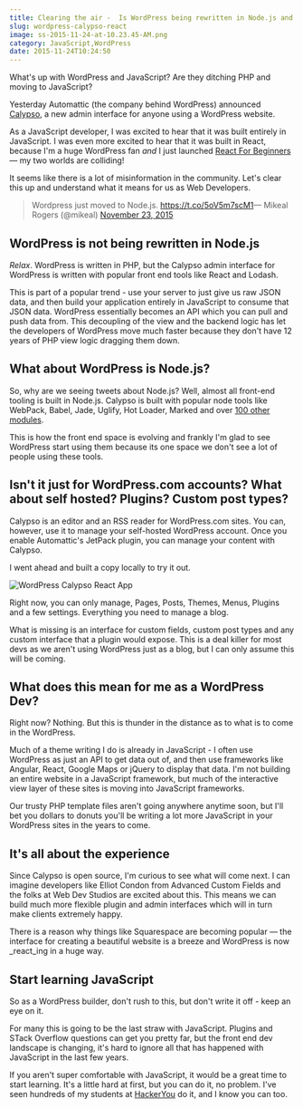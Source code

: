 ```yaml
---
title: Clearing the air -  Is WordPress being rewritten in Node.js and React?
slug: wordpress-calypso-react
image: ss-2015-11-24-at-10.23.45-AM.png
category: JavaScript,WordPress
date: 2015-11-24T10:24:50
---
```


What's up with WordPress and JavaScript? Are they ditching PHP and moving to JavaScript?

Yesterday Automattic (the company behind WordPress) announced <a href="https://developer.wordpress.com/2015/11/23/the-story-behind-the-new-wordpress-com/">Calypso</a>, a new admin interface for anyone using a WordPress website.

As a JavaScript developer, I was excited to hear that it was built entirely in JavaScript. I was even more excited to hear that it was built in React, because I'm a huge WordPress fan <em>and</em> I just launched <a href="http://ReactForBeginners.com">React For Beginners</a> — my two worlds are colliding!

It seems like there is a lot of misinformation in the community. Let's clear this up and understand what it means for us as Web Developers.

<blockquote class="twitter-tweet" data-cards="hidden" lang="en">Wordpress just moved to Node.js. <a href="https://t.co/5oV5m7scM1">https://t.co/5oV5m7scM1</a>— Mikeal Rogers (@mikeal) <a href="https://twitter.com/mikeal/status/668889464563875840">November 23, 2015</a></blockquote>

<h2>WordPress is not being rewritten in Node.js</h2>

<em>Relax</em>. WordPress is written in PHP, but the Calypso admin interface for WordPress is written with popular front end tools like React and Lodash.

This is part of a popular trend - use your server to just give us raw JSON data, and then build your application entirely in JavaScript to consume that JSON data. WordPress essentially becomes an API which you can pull and push data from. This decoupling of the view and the backend logic has let the developers of WordPress move much faster because they don't have 12 years of PHP view logic dragging them down.

<h2>What about WordPress is Node.js?</h2>

So, why are we seeing tweets about Node.js? Well, almost all front-end tooling is built in Node.js. Calypso is built with popular node tools like WebPack, Babel, Jade, Uglify, Hot Loader, Marked and over <a href="https://github.com/Automattic/wp-calypso/blob/master/package.json">100 other modules</a>.

This is how the front end space is evolving and frankly I'm glad to see WordPress start using them because its one space we don't see a lot of people using these tools.

<h2>Isn't it just for WordPress.com accounts? What about self hosted? Plugins? Custom post types?</h2>

Calypso is an editor and an RSS reader for WordPress.com sites. You can, however, use it to manage your self-hosted WordPress account. Once you enable Automattic's JetPack plugin, you can manage your content with Calypso.

I went ahead and built a copy locally to try it out.

<img src="ss-2015-11-24-at-9.57.54-AM.png" alt="WordPress Calypso React App" class="aligncenter size-full wp-image-3660" />

Right now, you can only manage, Pages, Posts, Themes, Menus, Plugins and a few settings. Everything you need to manage a blog.

What is missing is an interface for custom fields, custom post types and any custom interface that a plugin would expose. This is a deal killer for most devs as we aren't using WordPress just as a blog, but I can only assume this will be coming.

<h2>What does this mean for me as a WordPress Dev?</h2>

Right now? Nothing. But this is thunder in the distance as to what is to come in the WordPress.

Much of a theme writing I do is already in JavaScript - I often use WordPress as just an API to get data out of, and then use frameworks like Angular, React, Google Maps or jQuery to display that data. I'm not building an entire website in a JavaScript framework, but much of the interactive view layer of these sites is moving into JavaScript frameworks.

Our trusty PHP template files aren't going anywhere anytime soon, but I'll bet you dollars to donuts you'll be writing a lot more JavaScript in your WordPress sites in the years to come.

<h2>It's all about the experience</h2>

Since Calypso is open source, I'm curious to see what will come next. I can imagine developers like Elliot Condon from Advanced Custom Fields and the folks at Web Dev Studios are excited about this. This means we can build much more flexible plugin and admin interfaces which will in turn make clients extremely happy.

There is a reason why things like Squarespace are becoming popular — the interface for creating a beautiful website is a breeze and WordPress is now _react_ing in a huge way.

<h2>Start learning JavaScript</h2>

So as a WordPress builder, don't rush to this, but don't write it off - keep an eye on it.

For many this is going to be the last straw with JavaScript. Plugins and STack Overflow questions can get you pretty far, but the front end dev landscape is changing, it's hard to ignore all that has happened with JavaScript in the last few years.

If you aren't super comfortable with JavaScript, it would be a great time to start learning. It's a little hard at first, but you can do it, no problem. I've seen hundreds of my students at <a href="http://hackeryou.com">HackerYou</a> do it, and I know you can too.